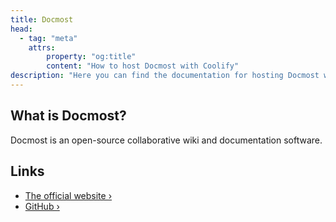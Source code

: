 ```yaml
---
title: Docmost
head:
  - tag: "meta"
    attrs:
        property: "og:title"
        content: "How to host Docmost with Coolify"
description: "Here you can find the documentation for hosting Docmost with Coolify."
---
```



<Badge text="One-click setup." variant="note" size="large" />

## What is Docmost?

Docmost is an open-source collaborative wiki and documentation software.

## Links

- [The official website ›](https://www.docmost.com/)
- [GitHub ›](https://github.com/docmost/docmost)
